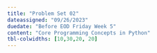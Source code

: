 ```yaml
---
title: "Problem Set 02"
dateassigned: "09/26/2023"
duedate: "Before EOD Friday Week 5"
content: "Core Programming Concepts in Python"
tbl-colwidths: [10,30,20, 20]
---
```

